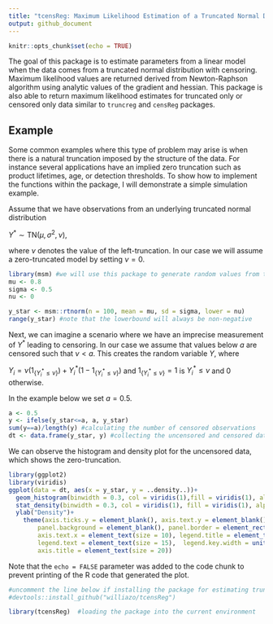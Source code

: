 ```yaml
---
title: "tcensReg: Maximum Likelihood Estimation of a Truncated Normal Distribution with Censored Data"
output: github_document
---
```


```r
knitr::opts_chunk$set(echo = TRUE)
```

The goal of this package is to estimate parameters from a linear model when the data comes from a truncated normal distribution with censoring. Maximum likelihood values are returned derived from Newton-Raphson algorithm using analytic values of the gradient and hessian. This package is also able to return maximum likelihood estimates for truncated only or censored only data similar to `truncreg` and `censReg` packages.

## Example

Some common examples where this type of problem may arise is when there is a natural truncation imposed by the structure of the data. For instance several applications have an implied zero truncation such as product lifetimes, age, or detection thresholds. To show how to implement the functions within the package, I will demonstrate a simple simulation example.

Assume that we have observations from an underlying truncated normal distribution 

$Y^{*}\sim\text{TN}(\mu, \sigma^{2}, \nu)$, 

where $\nu$ denotes the value of the left-truncation. In our case we will assume a zero-truncated model by setting $\nu=0$.

```r
library(msm) #we will use this package to generate random values from the truncated normal distribution
mu <- 0.8
sigma <- 0.5
nu <- 0

y_star <- msm::rtnorm(n = 100, mean = mu, sd = sigma, lower = nu)
range(y_star) #note that the lowerbound will always be non-negative
```

Next, we can imagine a scenario where we have an imprecise measurement of $Y^{*}$ leading to censoring. In our case we assume that values below $a$ are censored such that $\nu<a$. This creates the random variable $Y$, where

$Y_{i}=\nu\big(1_{\{Y_{i}^{*}\le\nu\}}\big)+Y_{i}^{*}\big(1-1_{\{Y_{i}^{*}\le\nu\}}\big)$ and $1_{\{Y_{i}^{*}\le\nu\}}=1$ is $Y_{i}^{*}\le\nu$ and 0 otherwise.

In the example below we set $a=0.5$.
```r
a <- 0.5
y <- ifelse(y_star<=a, a, y_star)
sum(y==a)/length(y) #calculating the number of censored observations
dt <- data.frame(y_star, y) #collecting the uncensored and censored data together

```

We can observe the histogram and density plot for the uncensored data, which shows the zero-truncation.
```r
library(ggplot2)
library(viridis)
ggplot(data = dt, aes(x = y_star, y = ..density..))+
  geom_histogram(binwidth = 0.3, col = viridis(1),fill = viridis(1), alpha = 0.6)+
  stat_density(binwidth = 0.3, col = viridis(1), fill = viridis(1), alpha = 0.3)+
  ylab("Density")+
    theme(axis.ticks.y = element_blank(), axis.text.y = element_blank(), panel.grid.major = element_blank(), 
        panel.background = element_blank(), panel.border = element_rect(fill = NA, color = "black"),
        axis.text.x = element_text(size = 10), legend.title = element_text(size = 15),
        legend.text = element_text(size = 15),  legend.key.width = unit(15, units = "mm"), strip.text = element_text(size = 20),
        axis.title = element_text(size = 20))
```

Note that the `echo = FALSE` parameter was added to the code chunk to prevent printing of the R code that generated the plot.

```r
#uncomment the line below if installing the package for estimating truncated with censoring from the GitHub page for the first time
#devtools::install_github("williazo/tcensReg") 

library(tcensReg)  #loading the package into the current environment
```
